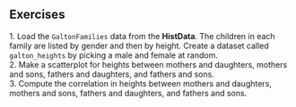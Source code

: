 ## Exercises 
1\. Load the `GaltonFamilies` data from the __HistData__. The children in each family are listed by gender and then by height. Create a dataset called `galton_heights` by picking a male and female at random.  
2\. Make a scatterplot for heights between mothers and daughters, mothers and sons, fathers and daughters, and fathers and sons.  
3\. Compute the correlation in heights between mothers and daughters, mothers and sons, fathers and daughters, and fathers and sons. 

 
